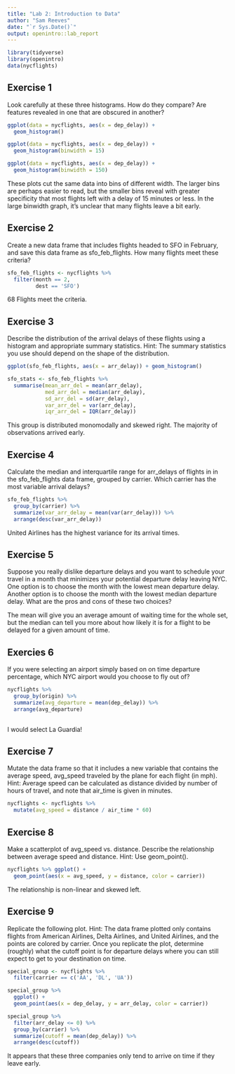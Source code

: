 ```yaml
---
title: "Lab 2: Introduction to Data"
author: "Sam Reeves"
date: "`r Sys.Date()`"
output: openintro::lab_report
---
```


```r
library(tidyverse)
library(openintro)
data(nycflights)
```

## Exercise 1

Look carefully at these three histograms. How do they compare? Are features revealed in one that are obscured in another?

```r
ggplot(data = nycflights, aes(x = dep_delay)) +
  geom_histogram()

ggplot(data = nycflights, aes(x = dep_delay)) +
  geom_histogram(binwidth = 15)

ggplot(data = nycflights, aes(x = dep_delay)) +
  geom_histogram(binwidth = 150)
```

These plots cut the same data into bins of different width.  The larger bins are perhaps easier to read, but the smaller bins reveal with greater specificity that most flights left with a delay of 15 minutes or less.  In the large binwidth graph, it's unclear that many flights leave a bit early.

## Exercise 2

Create a new data frame that includes flights headed to SFO in February, and save this data frame as sfo_feb_flights. How many flights meet these criteria?

```r
sfo_feb_flights <- nycflights %>%
  filter(month == 2,
         dest == 'SFO')
```

68 Flights meet the criteria.

## Exercise 3

Describe the distribution of the arrival delays of these flights using a histogram and appropriate summary statistics. Hint: The summary statistics you use should depend on the shape of the distribution.

```r
ggplot(sfo_feb_flights, aes(x = arr_delay)) + geom_histogram()

sfo_stats <- sfo_feb_flights %>% 
  summarise(mean_arr_del = mean(arr_delay),
            med_arr_del = median(arr_delay),
            sd_arr_del = sd(arr_delay),
            var_arr_del = var(arr_delay),
            iqr_arr_del = IQR(arr_delay))
```
This group is distributed monomodally and skewed right.  The majority of observations arrived early.

## Exercise 4

Calculate the median and interquartile range for arr_delays of flights in in the sfo_feb_flights data frame, grouped by carrier. Which carrier has the most variable arrival delays?

```r
sfo_feb_flights %>%
  group_by(carrier) %>%
  summarize(var_arr_delay = mean(var(arr_delay))) %>%
  arrange(desc(var_arr_delay))
```
United Airlines has the highest variance for its arrival times.

## Exercise 5

Suppose you really dislike departure delays and you want to schedule your travel in a month that minimizes your potential departure delay leaving NYC. One option is to choose the month with the lowest mean departure delay. Another option is to choose the month with the lowest median departure delay. What are the pros and cons of these two choices?

The mean will give you an average amount of waiting time for the whole set, but the median can tell you more about how likely it is for a flight to be delayed for a given amount of time.

## Exercies 6

If you were selecting an airport simply based on on time departure percentage, which NYC airport would you choose to fly out of?

```r
nycflights %>% 
  group_by(origin) %>%
  summarize(avg_departure = mean(dep_delay)) %>%
  arrange(avg_departure)
  
```
I would select La Guardia!

## Exercise 7

Mutate the data frame so that it includes a new variable that contains the average speed, avg_speed traveled by the plane for each flight (in mph). Hint: Average speed can be calculated as distance divided by number of hours of travel, and note that air_time is given in minutes.

```r
nycflights <- nycflights %>%
  mutate(avg_speed = distance / air_time * 60)
```

## Exercise 8

Make a scatterplot of avg_speed vs. distance. Describe the relationship between average speed and distance. Hint: Use geom_point().

```r
nycflights %>% ggplot() +
  geom_point(aes(x = avg_speed, y = distance, color = carrier))
```
The relationship is non-linear and skewed left.

## Exercise 9

Replicate the following plot. Hint: The data frame plotted only contains flights from American Airlines, Delta Airlines, and United Airlines, and the points are colored by carrier. Once you replicate the plot, determine (roughly) what the cutoff point is for departure delays where you can still expect to get to your destination on time.

```r
special_group <- nycflights %>% 
  filter(carrier == c('AA', 'DL', 'UA'))

special_group %>%
  ggplot() +
  geom_point(aes(x = dep_delay, y = arr_delay, color = carrier))

special_group %>%
  filter(arr_delay <= 0) %>%
  group_by(carrier) %>%
  summarize(cutoff = mean(dep_delay)) %>%
  arrange(desc(cutoff))
```
It appears that these three companies only tend to arrive on time if they leave early.